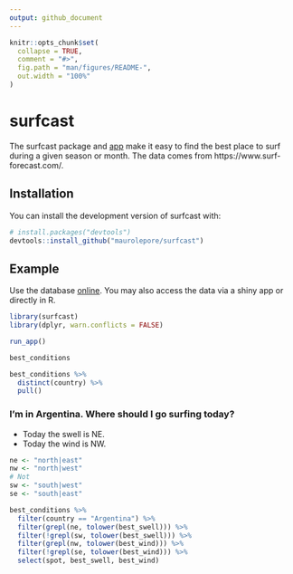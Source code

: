 ```yaml
---
output: github_document
---
```


<!-- README.md is generated from README.Rmd. Please edit that file -->

```r
knitr::opts_chunk$set(
  collapse = TRUE,
  comment = "#>",
  fig.path = "man/figures/README-",
  out.width = "100%"
)
```

# surfcast

<!-- badges: start -->
<!-- badges: end -->

The surfcast package and [app](https://maurolepore.shinyapps.io/surfcast/) make
it easy to find the best place to surf during a given season or month. The data
comes from https://www.surf-forecast.com/.

## Installation

You can install the development version of surfcast with:

``` r
# install.packages("devtools")
devtools::install_github("maurolepore/surfcast")
```

## Example

Use the database [online](https://maurolepore.shinyapps.io/surfcast/). You may
also access the data via a shiny app or directly in R.

```r
library(surfcast)
library(dplyr, warn.conflicts = FALSE)
```

```r
run_app()
```

```r
best_conditions
```

```r
best_conditions %>% 
  distinct(country) %>% 
  pull()
```

### I'm in Argentina. Where should I go surfing today?

* Today the swell is NE.
* Today the wind is NW.

```r
ne <- "north|east"
nw <- "north|west"
# Not
sw <- "south|west"
se <- "south|east"

best_conditions %>%
  filter(country == "Argentina") %>% 
  filter(grepl(ne, tolower(best_swell))) %>%
  filter(!grepl(sw, tolower(best_swell))) %>%
  filter(grepl(nw, tolower(best_wind))) %>% 
  filter(!grepl(se, tolower(best_wind))) %>% 
  select(spot, best_swell, best_wind)
```

